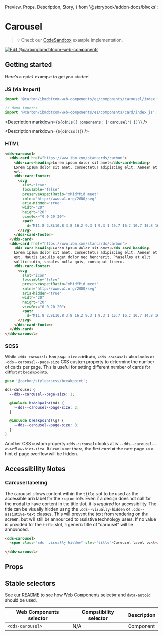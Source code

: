   Preview,
  Props,
  Description,
  Story,
} from '@storybook/addon-docs/blocks';

# Carousel

> 💡 Check our
> [CodeSandbox](https://githubbox.com/carbon-design-system/carbon-for-ibm-dotcom/tree/main/packages/web-components/examples/codesandbox/components/carousel)
> example implementation.

[![Edit @carbon/ibmdotcom-web-components](https://codesandbox.io/static/img/play-codesandbox.svg)](https://githubbox.com/carbon-design-system/carbon-for-ibm-dotcom/tree/main/packages/web-components/examples/codesandbox/components/carousel)

## Getting started

Here's a quick example to get you started.

### JS (via import)

```javascript
import '@carbon/ibmdotcom-web-components/es/components/carousel/index.js';

// demo imports
import '@carbon/ibmdotcom-web-components/es/components/card/index.js';
```

<Description markdown={`${cdnJs({ components: ['carousel'] })}`} />

<Description markdown={`${cdnCss()}`} />

### HTML

```html
<dds-carousel>
  <dds-card href="https://www.ibm.com/standards/carbon">
    <dds-card-heading>Lorem ipsum dolor sit amet</dds-card-heading>
    Lorem ipsum dolor sit amet, consectetur adipiscing elit. Aenean et ultricies
    est.
    <dds-card-footer>
      <svg
        slot="icon"
        focusable="false"
        preserveAspectRatio="xMidYMid meet"
        xmlns="http://www.w3.org/2000/svg"
        aria-hidden="true"
        width="20"
        height="20"
        viewBox="0 0 20 20">
        <path
          d="M11.8 2.8L10.8 3.8 16.2 9.3 1 9.3 1 10.7 16.2 10.7 10.8 16.2 11.8 17.2 19 10z"></path>
      </svg>
    </dds-card-footer>
  </dds-card>
  <dds-card href="https://www.ibm.com/standards/carbon">
    <dds-card-heading>Lorem ipsum dolor sit amet</dds-card-heading>
    Lorem ipsum dolor sit amet, consectetur adipiscing elit. Aenean et ultricies
    est. Mauris iaculis eget dolor nec hendrerit. Phasellus at elit
    sollicitudin, sodales nulla quis, consequat libero.
    <dds-card-footer>
      <svg
        slot="icon"
        focusable="false"
        preserveAspectRatio="xMidYMid meet"
        xmlns="http://www.w3.org/2000/svg"
        aria-hidden="true"
        width="20"
        height="20"
        viewBox="0 0 20 20">
        <path
          d="M11.8 2.8L10.8 3.8 16.2 9.3 1 9.3 1 10.7 16.2 10.7 10.8 16.2 11.8 17.2 19 10z"></path>
      </svg>
    </dds-card-footer>
  </dds-card>
</dds-carousel>
```

### SCSS

While `<dds-carousel>` has `page-size` attribute, `<dds-carousel>` also looks at
`--dds--carousel--page-size` CSS custom property to determine the number of
cards per page. This is useful for setting different number of cards for
different breakpoints.

```scss
@use '@carbon/styles/scss/breakpoint';

dds-carousel {
  --dds--carousel--page-size: 1;

  @include breakpoint(md) {
    --dds--carousel--page-size: 2;
  }

  @include breakpoint(lg) {
    --dds--carousel--page-size: 3;
  }
}
```

Another CSS custom property `<dds-carousel>` looks at is
`--dds--carousel--overflow-hint-size`. If `0rem` is set there, the first card at
the next page as a hint of page overflow will be hidden.

## Accessibility Notes

### Carousel labeling

The carousel allows content within the `title` slot to be used as the accessible
aria label for the `region` role. Even if a design does not call for the modal
to have content in the title slot, it is _required_ for accessibility. The title
can be visually hidden using the `.cds--visually-hidden` or `.cds--assistive-text`
classes. This will prevent the text from rendering on the screen, but will still
be announced to assistive technology users. If no value is provided for the
`title` slot, a generic title of "carousel" will be announced.

```html
<dds-carousel>
  <span class="cds--visually-hidden" slot="title">Carousel label text</span>
  ...
</dds-carousel>
```

## Props

<Props of="dds-carousel" />

## Stable selectors

See
[our README](https://github.com/carbon-design-system/carbon-for-ibm-dotcom/tree/main/packages/web-components#stable-selectors-for-analytics-and-integratione2e-testing-in-web-components)
to see how Web Components selector and `data-autoid` should be used.

| Web Components selector | Compatibility selector | Description |
| ----------------------- | ---------------------- | ----------- |
| `<dds-carousel>`        | N/A                    | Component   |

<Description markdown={contributing} />
